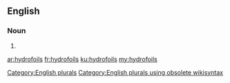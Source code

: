 ==English==

===Noun===
{{head|en}}

# {{plural of|hydrofoil}}

[[Category:English plurals]][[Category:English plurals using obsolete wikisyntax]]

[[ar:hydrofoils]]
[[fr:hydrofoils]]
[[ku:hydrofoils]]
[[my:hydrofoils]]